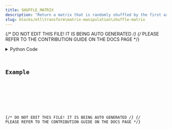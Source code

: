 ```yaml
---
title: SHUFFLE_MATRIX
description: "Return a matrix that is randomly shuffled by the first axis"
slug: blocks/etl\transform\matrix-manipulation\shuffle-matrix
---
```


{/* DO NOT EDIT THIS FILE! IT IS BEING AUTO GENERATED */}
{/* PLEASE REFER TO THE CONTRIBUTION GUIDE ON THE DOCS PAGE */}


<PythonDocsDisplay docstring={docstring} />
<details>
<summary>Python Code</summary>



<Code code={pythonCode} lang="py" wrap theme="dracula" />

[Find this Flojoy Block on GitHub](https://github.com/flojoy-ai/blocks/blob/main/blocks/ETL\TRANSFORM\MATRIX_MANIPULATION\SHUFFLE_MATRIX/SHUFFLE_MATRIX.py)

</details>

## Example


<GetHelpWidget />


<AppDisplay app={app} blockName="SHUFFLE_MATRIX" client:visible />


<Example />

{/* DO NOT EDIT THIS FILE! IT IS BEING AUTO GENERATED */}
{/* PLEASE REFER TO THE CONTRIBUTION GUIDE ON THE DOCS PAGE */}
